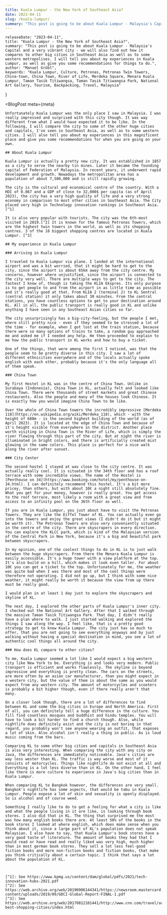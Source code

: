 ```yaml
---
title: Kuala Lumpur - the New York of Southeast Asia?
date: 2023-04-11
slug: /kuala-lumpur/
summary: "This post is going to be about Kuala Lumpur - Malaysia's Capital and a very vibrant city - we will also find out how it compares to other big cities in Southeast Asia as well as to some western metropolises. I will tell you about my experiences in Kuala Lumpur, as well as give you some recommendations for things to do."
---
```



    releaseDate: "2023-04-11",
    title: "Kuala Lumpur - the New York of Southeast Asia?",
    summary: "This post is going to be about Kuala Lumpur - Malaysia's Capital and a very vibrant city - we will also find out how it compares to other big cities in Southeast Asia as well as to some western metropolises. I will tell you about my experiences in Kuala Lumpur, as well as give you some recommendations for things to do.",
    author: "Manuel Gröbl",
    keywords: "Kuala Lumpur, Culture, Petronas, Petronas Twin Towers, China-town, China Town, River of Life, Merdeka Square, Menara Kuala Lumpur, Taman Tasik Titiwangsa, Taman Tasik Titiwangsa Park, National Art Gallery, Tourism, Backpacking, Travel, Malaysia"
}

<BlogPost 
    meta={meta}
>

    Unfortunately Kuala Lumpur was the only place I saw in Malaysia. I was really impressed and surprised with this city though. It was way different from what I would have expected it to be like. In the following, I will compare the city to some of the other huge cities and capitals, I've seen in Southeast Asia, as well as to some western cities. I will also tell you about my experiences in this magnificent place and give you some recommendations for when you are going on your own.

    ## About Kuala Lumpur

    Kuala Lumpur is actually a pretty new city. It was established in 1857 as a city to serve the nearby tin mines. Later it became the founding capital of Federation of Malaysia. In recent years, it underwent rapid development and growth. Nowadays the metropolitan area has a population of about 7,500,000 and is still rapidly growing.

    The city is the cultural and economical centre of the country. With a HDI of 0.867 and a GDP of close to 32,000$ per capita (as of April 2023), the city has a very high quality of life and a very strong economy in comparison to most other cities in Southeast Asia. The City placed very high in Technology innovation rankings in Southeast Asia. [^1]

    It is also very popular with tourists. The city was the 6th-most visited in 2019.[^2] It is known for the famous Petronas Towers, which are the highest twin towers in the world, as well as its shopping centres. 3 of the 10 biggest shopping centres are located in Kuala Lumpur. [^3]

    ## My experience in Kuala Lumpur
    
    ### Arriving in Kuala Lumpur

    I traveled to Kuala Lumpur via plane. I landed at the international airport and was a bit worried, that it might be hard to get to the city, since the airport is about 65km away from the city centre. My concerns, however where unjustified, since the airport is connected to the city very well. There are multiple ways to get to the city. The fastest I know of, though is taking the KLIA Ekspres. Its only purpose is to get people to and from the airport in as little time as possible and it's really good at that. From KLIA 2 (terminal 2) to KL Sentral (central station) it only takes about 30 minutes. From the central stations, you have countless options to get to your destination around KL. All in all, the public transport is really good in KL and unlike anything I have seen in any Southeast Asian cities so far.

    The city unsurprisingly has a big-city-feeling, but the people I met, where still pretty nice - even if they seemed to be stressed a lot of the time - for example, when I got lost at the train station, because there were so many options of trains to take, a random guy approached me and asked me if I needed any help. He then proceeded to explain to me how the public transport in KL works and how to buy a ticket.

    One of the things, that were among the first I noticed, was that the people seem to be pretty diverse in this city. I saw a lot of different ethnicities everywhere and of the locals actually spoke english with each other, probably because it's the only language all of them speak.

    ### China Town

    My first Hostel in KL was in the centre of China Town. Unlike in Surabaya (Indonesia), China Town in KL, actually felt and looked like China Town. There were thousands of street markets and great Chinese restaurants. Also the people and many of the houses look Chinese. It is exactly how you would imagine China Town to be like.

    Over the whole of China Town towers the incredibly impressive [Merdeka 118](https://en.wikipedia.org/wiki/Merdeka_118), which - with the height of 680m - is the second highest building of the world (as of April 2023). It is located at the edge of China Town and because of it's height visible from everywhere in the district. Another place worth visiting in China Town is the River of Life, which is simply the river flowing through this part of the city. But at night the river is illuminated in bright colors, and there is artificially created mist glowing in the same colors. This place is perfect for a nice walk along the river after sunset.

    ### City Center

    The second hostel I stayed at was close to the city centre. It was actually really cool. It is situated in the 34th floor and has a roof terrace with some incredible views. The name of the Hostel is [Penthouse on 34](https://www.booking.com/hotel/my/penthouse-on-34.html). I can definitely recommend this hostel. It's a bit more pricey, than others, but with about 10€ a night still absolutely fine. What you get for your money, however is really great. You get access to the roof terrace, most likely a room with a great view and free access to an infinity pool on the 36th floor as well.

    If you are in Kuala Lumpur, you just about have to visit the Petronas Towers. They are like the Eiffel Tower of KL. You can actually even go into the towers and enjoy the great views (I didn't do it but it might be worth it). The Petronas Towers are also very conveniently situated in the centre of the city. There are skyscrapers in every direction. You can explore the KLCC park, which is kind of the Malaysian version of the Central Park in New York, because it's a big and beautiful park between skyscrapers.

    In my opinion, one of the coolest things to do in KL is to just walk between the huge skyscrapers. From there the Menara Kuala Lumpur is easily accessible. It's a huge tower with a view platform at the top. It's also build on a hill, which makes it look even taller. For about 10€ you can get a ticket to the top. Unfortunately for me, the weather was quite bad when I was there and most of the cool things were therefore not operating. I did not go up, but I think with some nice weather, it might really be worth it because the view from up there must be really good.

    I would plan in at least 1 day just to explore the skyscrapers and skyline of KL.

    The next day, I explored the other parts of Kuala Lumpur's inner city. I checked out the National Art Gallery. After that I walked through the massive Taman Tasik Titiwangsa Park. That day, I didn't really have a plan where to walk. I just started walking and explored the things I saw along the way. I feel like, that is a pretty good strategy to get to know Kuala Lumpur. The city just has so much to offer, that you are not going to see everything anyways and by just walking without having a special destination in mind, you see a lot of authentic cool things all around the city.

    ### How does KL compare to other cities?

    To me, Kuala Lumpur seemed a lot like I would expect a big western city like New York to be. Everything is and looks very modern. Public transport is efficient and works flawlessly. The skyline is beyond impressive and everything is pretty clean. The cars on the streets, are more often by an asian car manufacturer, than you might expect in a western city, but the value of them is about the same as you would expect from any western city. The amount of motorcycles and scooters is probably a bit higher though, even if there really aren't that many.

    On a closer look though, there are a lot of differences to find between KL and some the big cities in Europe and North America. First of all, you can definitely tell a huge difference in the culture. You fill find countless mosques and buddhist and hindu temples. You will have to look a bit harder to find a church though. Also, while nightlife does definitely exist and the city is not boring in that regard, you probably won't see anyone wearing an outfit, that exposes a lot of skin. Also alcohol isn't really a thing in public. As is loud music coming from the bars.

    Comparing KL to some other big cities and capitals in Southeast Asia is also very interesting. When comparing the city with any city on Java, the differences are immediately noticeable. Java's cities are way less wester than KL. The traffic is way worse and most of it consists of motorcycles. Things like nightlife do not exist at all and Everything is a lot less diverse than in KL. On the other hand, I feel like there is more culture to experience in Java's big cities than in Kuala Lumpur.
    
    When comparing KL to Bangkok however, the differences are very small. Bangkok's nightlife has some aspects, that would be tabu in Kuala Lumpur. People expose a lot of skin and sexuality is openly displayed. So is alcohol and of course weed. 

    Something I really like to do to get a feeling for what a city is like and what the people living in it are like, is looking through book stores. I also did that in KL. The thing that surprised me the most was how many english books there are. At least 50% of the books in the book stores I looked at where english, which does make sense when you think about it, since a large part of KL's population does not speak Malaysian. I also have to say, that Kuala Lumpur's book stores have a very good taste of literature. The amount of books they had that I would read or have read and really liked was very high, much higher than in most german book stores. They sell a lot less feel-good fiction books and more non-fiction books and fiction books, that make you think critically about a certain topic. I think that says a lot about the population of KL.



    [^1]: See https://www.kpmg.us/content/dam/global/pdfs/2021/tech-innovation-hubs-2021.pdf
    [^2]: See https://web.archive.org/web/20190906144341/https://newsroom.mastercard.com/wp-content/uploads/2019/09/GDCI-Global-Report-FINAL-1.pdf
    [^3]: See https://web.archive.org/web/20170812101441/http://www.cnn.com/travel/article/worlds-best-shopping-cities/index.html

</BlogPost>